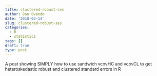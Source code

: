 ```yaml
---
title: clustered-robust-ses
author: Dan Ovando
date: '2018-03-14'
slug: clustered-robust-ses
categories:
  - R
  - statistics
tags: []
draft: true
type: post
---
```


A post showing SIMPLY how to use sandwich vcovHC and vcovCL to get heteroskedastic robust and clustered standard errors in R

